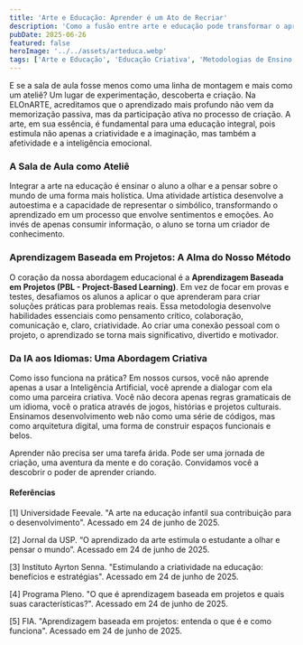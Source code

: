 ```yaml
---
title: 'Arte e Educação: Aprender é um Ato de Recriar'
description: 'Como a fusão entre arte e educação pode transformar o aprendizado de temas complexos, como tecnologia e idiomas, em uma jornada criativa, engajadora e profundamente humana.'
pubDate: 2025-06-26
featured: false
heroImage: '../../assets/arteduca.webp'
tags: ['Arte e Educação', 'Educação Criativa', 'Metodologias de Ensino', 'Aprendizagem Baseada em Projetos', 'Inovação na Educação', 'Desenvolvimento Pessoal', 'Aprender Criando']
---
```


E se a sala de aula fosse menos como uma linha de montagem e mais como um ateliê? Um lugar de experimentação, descoberta e criação. Na ELOnARTE, acreditamos que o aprendizado mais profundo não vem da memorização passiva, mas da participação ativa no processo de criação. A arte, em sua essência, é fundamental para uma educação integral, pois estimula não apenas a criatividade e a imaginação, mas também a afetividade e a inteligência emocional.

### A Sala de Aula como Ateliê

Integrar a arte na educação é ensinar o aluno a olhar e a pensar sobre o mundo de uma forma mais holística. Uma atividade artística desenvolve a autoestima e a capacidade de representar o simbólico, transformando o aprendizado em um processo que envolve sentimentos e emoções. Ao invés de apenas consumir informação, o aluno se torna um criador de conhecimento.

### Aprendizagem Baseada em Projetos: A Alma do Nosso Método

O coração da nossa abordagem educacional é a **Aprendizagem Baseada em Projetos (PBL - Project-Based Learning)**. Em vez de focar em provas e testes, desafiamos os alunos a aplicar o que aprenderam para criar soluções práticas para problemas reais. Essa metodologia desenvolve habilidades essenciais como pensamento crítico, colaboração, comunicação e, claro, criatividade. Ao criar uma conexão pessoal com o projeto, o aprendizado se torna mais significativo, divertido e motivador.

### Da IA aos Idiomas: Uma Abordagem Criativa

Como isso funciona na prática? Em nossos cursos, você não aprende apenas a usar a Inteligência Artificial, você aprende a dialogar com ela como uma parceira criativa. Você não decora apenas regras gramaticais de um idioma, você o pratica através de jogos, histórias e projetos culturais. Ensinamos desenvolvimento web não como uma série de códigos, mas como arquitetura digital, uma forma de construir espaços funcionais e belos.

Aprender não precisa ser uma tarefa árida. Pode ser uma jornada de criação, uma aventura da mente e do coração. Convidamos você a descobrir o poder de aprender criando.

#### **Referências**
[1] Universidade Feevale. "A arte na educação infantil sua contribuição para o desenvolvimento". Acessado em 24 de junho de 2025.

[2] Jornal da USP. “O aprendizado da arte estimula o estudante a olhar e pensar o mundo”. Acessado em 24 de junho de 2025.

[3] Instituto Ayrton Senna. "Estimulando a criatividade na educação: benefícios e estratégias". Acessado em 24 de junho de 2025.

[4] Programa Pleno. "O que é aprendizagem baseada em projetos e quais suas características?". Acessado em 24 de junho de 2025.

[5] FIA. "Aprendizagem baseada em projetos: entenda o que é e como funciona". Acessado em 24 de junho de 2025.
